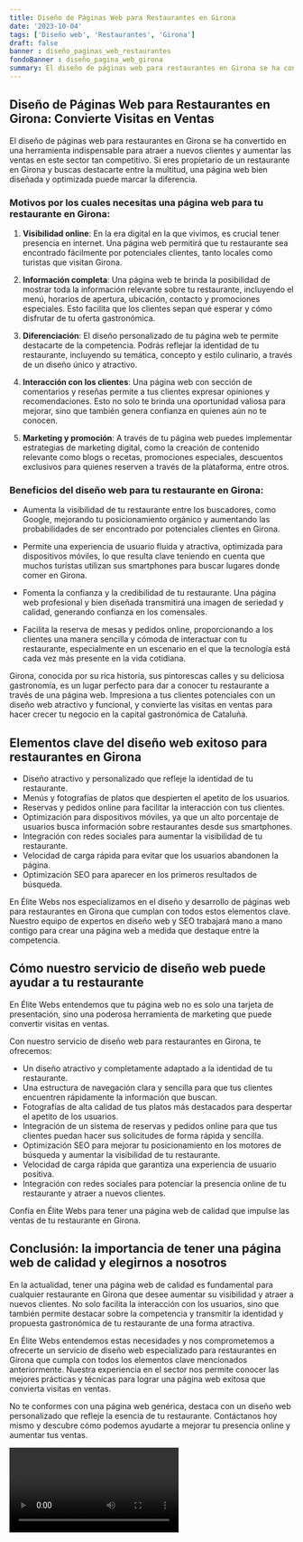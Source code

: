 ```yaml
---
title: Diseño de Páginas Web para Restaurantes en Girona
date: '2023-10-04'
tags: ['Diseño web', 'Restaurantes', 'Girona']
draft: false
banner : diseño_paginas_web_restaurantes
fondoBanner : diseño_pagina_web_girona
summary: El diseño de páginas web para restaurantes en Girona se ha convertido en una herramienta indispensable para atraer a nuevos clientes y aumentar las ventas en este sector tan competitivo. Si eres propietario de un restaurante en Girona y buscas destacarte entre la multitud, una página web bien diseñada y optimizada puede marcar la diferencia.
---
```


## Diseño de Páginas Web para Restaurantes en Girona: Convierte Visitas en Ventas

El diseño de páginas web para restaurantes en Girona se ha convertido en una herramienta indispensable para atraer a nuevos clientes y aumentar las ventas en este sector tan competitivo. Si eres propietario de un restaurante en Girona y buscas destacarte entre la multitud, una página web bien diseñada y optimizada puede marcar la diferencia.

### Motivos por los cuales necesitas una página web para tu restaurante en Girona:

1. **Visibilidad online**: En la era digital en la que vivimos, es crucial tener presencia en internet. Una página web permitirá que tu restaurante sea encontrado fácilmente por potenciales clientes, tanto locales como turistas que visitan Girona.

2. **Información completa**: Una página web te brinda la posibilidad de mostrar toda la información relevante sobre tu restaurante, incluyendo el menú, horarios de apertura, ubicación, contacto y promociones especiales. Esto facilita que los clientes sepan qué esperar y cómo disfrutar de tu oferta gastronómica.

3. **Diferenciación**: El diseño personalizado de tu página web te permite destacarte de la competencia. Podrás reflejar la identidad de tu restaurante, incluyendo su temática, concepto y estilo culinario, a través de un diseño único y atractivo.

4. **Interacción con los clientes**: Una página web con sección de comentarios y reseñas permite a tus clientes expresar opiniones y recomendaciones. Esto no solo te brinda una oportunidad valiosa para mejorar, sino que también genera confianza en quienes aún no te conocen.

5. **Marketing y promoción**: A través de tu página web puedes implementar estrategias de marketing digital, como la creación de contenido relevante como blogs o recetas, promociones especiales, descuentos exclusivos para quienes reserven a través de la plataforma, entre otros.

### Beneficios del diseño web para tu restaurante en Girona:

- Aumenta la visibilidad de tu restaurante entre los buscadores, como Google, mejorando tu posicionamiento orgánico y aumentando las probabilidades de ser encontrado por potenciales clientes en Girona.

- Permite una experiencia de usuario fluida y atractiva, optimizada para dispositivos móviles, lo que resulta clave teniendo en cuenta que muchos turistas utilizan sus smartphones para buscar lugares donde comer en Girona.

- Fomenta la confianza y la credibilidad de tu restaurante. Una página web profesional y bien diseñada transmitirá una imagen de seriedad y calidad, generando confianza en los comensales.

- Facilita la reserva de mesas y pedidos online, proporcionando a los clientes una manera sencilla y cómoda de interactuar con tu restaurante, especialmente en un escenario en el que la tecnología está cada vez más presente en la vida cotidiana.

Girona, conocida por su rica historia, sus pintorescas calles y su deliciosa gastronomía, es un lugar perfecto para dar a conocer tu restaurante a través de una página web. Impresiona a tus clientes potenciales con un diseño web atractivo y funcional, y convierte las visitas en ventas para hacer crecer tu negocio en la capital gastronómica de Cataluña.

<GifSeo />

<Cta />

## Elementos clave del diseño web exitoso para restaurantes en Girona

- Diseño atractivo y personalizado que refleje la identidad de tu restaurante.
- Menús y fotografías de platos que despierten el apetito de los usuarios.
- Reservas y pedidos online para facilitar la interacción con tus clientes.
- Optimización para dispositivos móviles, ya que un alto porcentaje de usuarios busca información sobre restaurantes desde sus smartphones.
- Integración con redes sociales para aumentar la visibilidad de tu restaurante.
- Velocidad de carga rápida para evitar que los usuarios abandonen la página.
- Optimización SEO para aparecer en los primeros resultados de búsqueda.

En Élite Webs nos especializamos en el diseño y desarrollo de páginas web para restaurantes en Girona que cumplan con todos estos elementos clave. Nuestro equipo de expertos en diseño web y SEO trabajará mano a mano contigo para crear una página web a medida que destaque entre la competencia.

## Cómo nuestro servicio de diseño web puede ayudar a tu restaurante

En Élite Webs entendemos que tu página web no es solo una tarjeta de presentación, sino una poderosa herramienta de marketing que puede convertir visitas en ventas. 

Con nuestro servicio de diseño web para restaurantes en Girona, te ofrecemos:
- Un diseño atractivo y completamente adaptado a la identidad de tu restaurante.
- Una estructura de navegación clara y sencilla para que tus clientes encuentren rápidamente la información que buscan.
- Fotografías de alta calidad de tus platos más destacados para despertar el apetito de los usuarios.
- Integración de un sistema de reservas y pedidos online para que tus clientes puedan hacer sus solicitudes de forma rápida y sencilla.
- Optimización SEO para mejorar tu posicionamiento en los motores de búsqueda y aumentar la visibilidad de tu restaurante.
- Velocidad de carga rápida que garantiza una experiencia de usuario positiva.
- Integración con redes sociales para potenciar la presencia online de tu restaurante y atraer a nuevos clientes.

Confía en Élite Webs para tener una página web de calidad que impulse las ventas de tu restaurante en Girona.

## Conclusión: la importancia de tener una página web de calidad y elegirnos a nosotros

En la actualidad, tener una página web de calidad es fundamental para cualquier restaurante en Girona que desee aumentar su visibilidad y atraer a nuevos clientes. No solo facilita la interacción con los usuarios, sino que también permite destacar sobre la competencia y transmitir la identidad y propuesta gastronómica de tu restaurante de una forma atractiva.

En Élite Webs entendemos estas necesidades y nos comprometemos a ofrecerte un servicio de diseño web especializado para restaurantes en Girona que cumpla con todos los elementos clave mencionados anteriormente. Nuestra experiencia en el sector nos permite conocer las mejores prácticas y técnicas para lograr una página web exitosa que convierta visitas en ventas.

No te conformes con una página web genérica, destaca con un diseño web personalizado que refleje la esencia de tu restaurante. Contáctanos hoy mismo y descubre cómo podemos ayudarte a mejorar tu presencia online y aumentar tus ventas.

<Video />

<CtaBot job='Restaurantes' city='Girona'/>

<Gmaps query='Girona+españa+maps' />